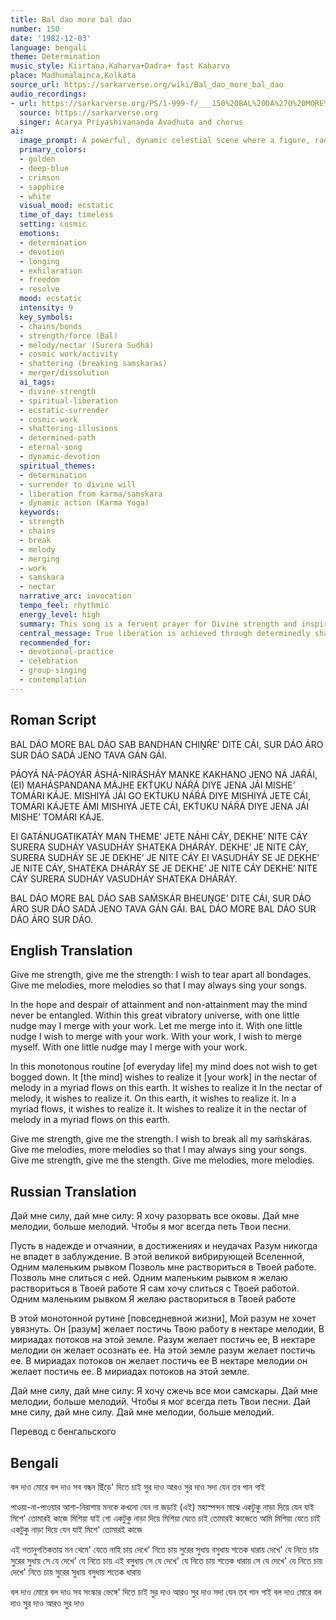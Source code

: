 ```yaml
---
title: Bal dao more bal dao
number: 150
date: '1982-12-03'
language: bengali
theme: Determination
music_style: Kiirtana,Kaharva+Dadra+ fast Kaharva
place: Madhumalainca,Kolkata
source_url: https://sarkarverse.org/wiki/Bal_dao_more_bal_dao
audio_recordings:
- url: https://sarkarverse.org/PS/1-999-f/___150%20BAL%20DA%27O%20MORE%20BAL%20DA%27O.mp3
  source: https://sarkarverse.org
  singer: Acarya Priyashivananda Avadhuta and chorus
ai:
  image_prompt: A powerful, dynamic celestial scene where a figure, radiating golden light, shatters massive, deep-blue chains representing worldly bonds and mental impressions (samskaras). The act of breaking releases a rush of crimson and sapphire energy that swirls into a cosmic vortex, symbolizing merger into the Divine's 'Work' (Karma Yoga). The background should feature abstract, flowing streams of light (nectar of melody) illuminating the Earth below, emphasizing ecstatic determination and liberation.
  primary_colors:
  - golden
  - deep-blue
  - crimson
  - sapphire
  - white
  visual_mood: ecstatic
  time_of_day: timeless
  setting: cosmic
  emotions:
  - determination
  - devotion
  - longing
  - exhilaration
  - freedom
  - resolve
  mood: ecstatic
  intensity: 9
  key_symbols:
  - chains/bonds
  - strength/force (Bal)
  - melody/nectar (Surera Sudhá)
  - cosmic work/activity
  - shattering (breaking samskaras)
  - merger/dissolution
  ai_tags:
  - divine-strength
  - spiritual-liberation
  - ecstatic-surrender
  - cosmic-work
  - shattering-illusions
  - determined-path
  - eternal-song
  - dynamic-devotion
  spiritual_themes:
  - determination
  - surrender to divine will
  - liberation from karma/samskara
  - dynamic action (Karma Yoga)
  keywords:
  - strength
  - chains
  - break
  - melody
  - merging
  - work
  - samskara
  - nectar
  narrative_arc: invocation
  tempo_feel: rhythmic
  energy_level: high
  summary: This song is a fervent prayer for Divine strength and inspiration to transcend all limitations. The devotee expresses a burning desire to break free from every binding chain and mental impression (samskara), rejecting the inertia of the mundane daily grind. The ultimate goal is to dynamically contribute a 'slight jerk' to the cosmic pulsation and merge fully into the Divine's expansive, vibrant work, viewing the world through the purifying nectar of melody.
  central_message: True liberation is achieved through determinedly shattering all internal bonds and channeling one's energy into enthusiastic, dynamic devotion and selfless service to the Divine's cosmic plan.
  recommended_for:
  - devotional-practice
  - celebration
  - group-singing
  - contemplation
---
```


## Roman Script

BAL DÁO MORE BAL DÁO
SAB BANDHAN CHIṊŔE’ DITE CÁI,
SUR DÁO ÁRO SUR DÁO
SADÁ JENO TAVA GÁN GÁI.

PÁOYÁ NÁ-PÁOYÁR ÁSHÁ-NIRÁSHÁY
MANKE KAKHANO JENO NÁ JAŔÁI,
(EI) MAHÁSPANDANA MÁJHE
EKT́UKU NÁŔÁ DIYE
JENA JÁI MISHE’ TOMÁRI KÁJE.
MISHIYÁ JÁI GO
EKT́UKU NÁŔÁ DIYE MISHIYÁ JETE CÁI,
TOMÁRI KÁJETE ÁMI MISHIYÁ JETE CÁI,
EKT́UKU NÁŔÁ DIYE
JENA JÁI MISHE’ TOMÁRI KÁJE.

EI GATÁNUGATIKATÁY
MAN THEME’ JETE NÁHI CÁY,
DEKHE’ NITE CÁY SURERA SUDHÁY
VASUDHÁY SHATEKA DHÁRÁY.
DEKHE’ JE NITE CÁY,
SURERA SUDHÁY SE JE DEKHE’ JE NITE CÁY
EI VASUDHÁY SE JE DEKHE’ JE NITE CÁY,
SHATEKA DHÁRÁY SE JE DEKHE’ JE NITE CÁY
DEKHE’ NITE CÁY SURERA SUDHÁY
VASUDHÁY SHATEKA DHÁRÁY.

BAL DÁO MORE BAL DÁO
SAB SAḾSKÁR BHEUṊGE’ DITE CÁI,
SUR DÁO ÁRO SUR DÁO
SADÁ JENO TAVA GÁN GÁI.
BAL DÁO MORE BAL DÁO
SUR DÁO ÁRO SUR DÁO.

## English Translation

Give me strength, give me the strength:
I wish to tear apart all bondages.
Give me melodies, more melodies
so that I may always sing your songs.

In the hope and despair of attainment and non-attainment
may the mind never be entangled.
Within this great vibratory universe,
with one little nudge
may I merge with your work.
Let me merge into it.
With one little nudge I wish to merge with your work.
With your work, I wish to merge myself.
With one little nudge
may I merge with your work.

In this monotonous routine [of everyday life]
my mind does not wish to get bogged down.
It [the mind] wishes to realize it [your work] in the nectar of melody
in a myriad flows on this earth.
It wishes to realize it
In the nectar of melody, it wishes to realize it.
On this earth, it wishes to realize it.
In a myriad flows, it wishes to realize it.
It wishes to realize it in the nectar of melody
in a myriad flows on this earth.

Give me strength, give me the strength.
I wish to break all my saḿskáras.
Give me melodies, more melodies
so that I may always sing your songs.
Give me strength, give me the stength.
Give me melodies, more melodies.

## Russian Translation

Дай мне силу, дай мне силу:
Я хочу разорвать все оковы.
Дай мне мелодии, больше мелодий.
Чтобы я мог всегда петь Твои песни.

Пусть в надежде и отчаянии, в достижениях и неудачах
Разум никогда не впадет в заблуждение.
В этой великой вибрирующей Вселенной,
Одним маленьким рывком
Позволь мне раствориться в Твоей работе.
Позволь мне слиться с ней.
Одним маленьким рывком
я желаю раствориться в Твоей работе
Я сам хочу слиться с Твоей работой.
Одним маленьким рывком
Я желаю раствориться в Твоей работе

В этой монотонной рутине [повседневной жизни],
Мой разум не хочет увязнуть.
Он [разум] желает постичь
Твою работу в нектаре мелодии,
В мириадах потоков на этой земле.
Разум желает постичь ее,
В нектаре мелодии он желает осознать ее.
На этой земле разум желает постичь ее.
В мириадах потоков он желает постичь ее
В нектаре мелодии он желает постичь ее.
В мириадах потоков на этой земле.

Дай мне силу, дай мне силу:
Я хочу сжечь все мои самскары.
Дай мне мелодии, больше мелодий.
Чтобы я мог всегда петь Твои песни.
Дай мне силу, дай мне силу.
Дай мне мелодии, больше мелодий.

Перевод с бенгальского

## Bengali

বল দাও মোরে বল দাও
সব বন্ধন ছিঁড়ে' দিতে চাই
সুর দাও আরও সুর দাও 
সদা যেন তব গান গাই

পাওয়া-না-পাওয়ার আশা-নিরাশায় 
মনকে কখনো যেন না জড়াই
(এই) মহাস্পন্দন মাঝে 
একটুকু নাড়া দিয়ে 
যেন যাই মিশে' তোমারই কাজে
মিশিয়া যাই গো 
একটুকু নাড়া দিয়ে মিশিয়া যেতে চাই
তোমারই কাজেতে আমি মিশিয়া যেতে চাই
একটুকু নাড়া দিয়ে 
যেন যাই মিশে' তোমারই কাজে

এই গতানুগতিকতায় 
মন থেমে' যেতে নাহি চায়
দেখে' নিতে চায় সুরের সুধায় 
বসুধায় শতেক ধারায়
দেখে' যে নিতে চায় 
সুরের সুধায় সে যে দেখে' যে নিতে চায়
এই বসুধায় সে যে দেখে' যে নিতে চায়
শতেক ধারায় সে যে দেখে' যে নিতে চায়
দেখে' নিতে চায় সুরের সুধায় 
বসুধায় শতেক ধারায়

বল দাও মোরে বল দাও 
সব সংস্কার ভেঙ্গে' দিতে চাই
সুর দাও আরও সুর দাও 
সদা যেন তব গান গাই
বল দাও মোরে বল দাও 
সুর দাও আরও সুর দাও
